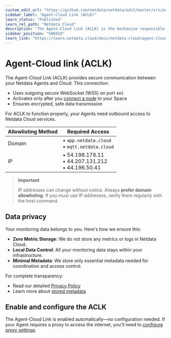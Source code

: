 ```yaml
---
custom_edit_url: "https://github.com/netdata/netdata/edit/master/src/aclk/README.md"
sidebar_label: "Agent-Cloud Link (ACLK)"
learn_status: "Published"
learn_rel_path: "Netdata Cloud"
description: "The Agent-Cloud link (ACLK) is the mechanism responsible for connecting a Netdata agent to Netdata Cloud."
sidebar_position: "506010"
learn_link: "https://learn.netdata.cloud/docs/netdata-cloud/agent-cloud-link-(aclk)"
---
```


# Agent-Cloud link (ACLK)

The Agent-Cloud Link (ACLK) provides secure communication between your Netdata Agents and Cloud. This connection:

- Uses outgoing secure WebSocket (WSS) on port `443`
- Activates only after you [connect a node](/docs/netdata-cloud/connect-agent-to-cloud) to your Space
- Ensures encrypted, safe data transmission

For ACLK to function properly, your Agents need outbound access to Netdata Cloud services.

| Allowlisting Method | Required Access                                         |
|---------------------|---------------------------------------------------------|
| Domain              | • `app.netdata.cloud`<br/>• `mqtt.netdata.cloud`        |
| IP                  | • 54.198.178.11<br/>• 44.207.131.212<br/>• 44.196.50.41 |

> **Important**
>
> IP addresses can change without notice. Always **prefer domain allowlisting**. If you must use IP addresses, verify them regularly with the host command.

## Data privacy

Your monitoring data belongs to you. Here's how we ensure this:

- **Zero Metric Storage**: We do not store any metrics or logs in Netdata Cloud.
- **Local Data Control**: All your monitoring data stays within your infrastructure.
- **Minimal Metadata**: We store only essential metadata needed for coordination and access control.

For complete transparency:

- Read our detailed [Privacy Policy](https://netdata.cloud/privacy/)
- Learn more about [stored metadata](/docs/netdata-cloud#stored-metadata)

## Enable and configure the ACLK

The Agent-Cloud Link is enabled automatically—no configuration needed.
If your Agent requires a proxy to access the internet, you'll need to [configure proxy settings](/docs/netdata-cloud/connect-agent-to-cloud#automatically-via-a-provisioning-system-or-the-command-line).
